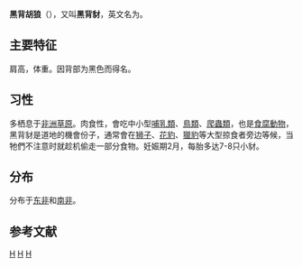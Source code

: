 {{Speciesbox
| taxon = Lupulella mesomelas
| status = LC
| trend = stable
| status_system = iucn3.1
| status_ref = <ref name=iucn>{{IUCN2006|assessors=Loveridge & Nel|year=2004|id=3755|title=Canis mesomelas|downloaded=11 May 2006}} Database entry includes justification for why this species is of least concern</ref>
| image = 2012-bb-jackal-1.jpg
| binomial_authority = [[Schreber|Schreber]], 1775
| range_map = Leefgebied zadeljakhals.JPG
| range_map_width = 250px
}}
'''黑背胡狼'''（{{lang-xm|Lupulella mesomelas}}），又叫'''黑背豺'''，英文名为{{lang|en|''Black-backed Jackal''}}。

== 主要特征 ==
肩高{{convert|40|cm|in}}，体重{{convert|9|-|14|kg}}。因背部为黑色而得名。

== 习性 ==
多栖息于[[非洲|非洲]][[草原|草原]]。肉食性，會吃中小型[[哺乳類|哺乳類]]、[[鳥類|鳥類]]、[[爬蟲類|爬蟲類]]，也是[[食腐動物|食腐動物]]，黑背豺是道地的機會份子，通常會在[[狮子|狮子]]、[[花豹|花豹]]、[[獵豹|獵豹]]等大型掠食者旁边等候，当牠們不注意时就趁机偷走一部分食物。妊娠期2月，每胎多达7-8只小豺。

== 分布 ==
分布于[[东非|东非]]和[[南非|南非]]。

== 参考文献 ==
{{reflist}}
{{Commons+cat|Canis_mesomelas}}
{{mammal-stub}}
{{Taxonbar}}
[[Category:胡狼|H]]
[[Category:非洲哺乳動物|H]]
[[Category:1775年描述的动物|H]]